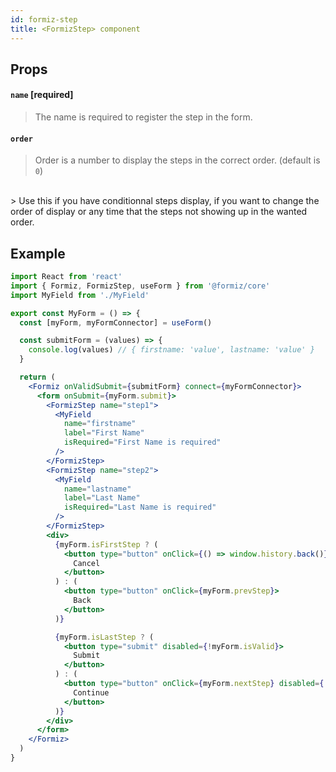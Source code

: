 ```yaml
---
id: formiz-step
title: <FormizStep> component
---
```


## Props

#### `name` [required]

> The name is required to register the step in the form.

#### `order`

> Order is a number to display the steps in the correct order. (default is `0`)
<br />
> Use this if you have conditionnal steps display, if you want to change the order of display or any time that the steps not showing up in the wanted order.


## Example

```jsx
import React from 'react'
import { Formiz, FormizStep, useForm } from '@formiz/core'
import MyField from './MyField'

export const MyForm = () => {
  const [myForm, myFormConnector] = useForm()

  const submitForm = (values) => {
    console.log(values) // { firstname: 'value', lastname: 'value' }
  }

  return (
    <Formiz onValidSubmit={submitForm} connect={myFormConnector}>
      <form onSubmit={myForm.submit}>
        <FormizStep name="step1">
          <MyField
            name="firstname"
            label="First Name"
            isRequired="First Name is required"
          />
        </FormizStep>
        <FormizStep name="step2">
          <MyField
            name="lastname"
            label="Last Name"
            isRequired="Last Name is required"
          />
        </FormizStep>
        <div>
          {myForm.isFirstStep ? (
            <button type="button" onClick={() => window.history.back()}>
              Cancel
            </button>
          ) : (
            <button type="button" onClick={myForm.prevStep}>
              Back
            </button>
          )}

          {myForm.isLastStep ? (
            <button type="submit" disabled={!myForm.isValid}>
              Submit
            </button>
          ) : (
            <button type="button" onClick={myForm.nextStep} disabled={!myForm.isStepValid}>
              Continue
            </button>
          )}
        </div>
      </form>
    </Formiz>
  )
}
```